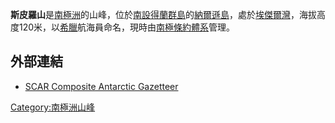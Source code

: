 {{Coord|62|16|S|59|0|W||display=title}}

'''斯皮羅山'''是[[南極洲|南極洲]]的山峰，位於[[南設得蘭群島|南設得蘭群島]]的[[納爾遜島|納爾遜島]]，處於[[埃傑爾灣|埃傑爾灣]]，海拔高度120米，以[[希臘|希臘]]航海員命名，現時由[[南極條約體系|南極條約體系]]管理。

==外部連結==
* [http://data.aad.gov.au/aadc/gaz/scar/ SCAR Composite Antarctic Gazetteer] {{WebCite|url=https://www.webcitation.org/5ug2CfC7m?url=http://data.aad.gov.au/aadc/gaz/scar/ |date=20101202140255 |dateformat=iso }}

{{Antarctica-geo-stub}}
[[Category:南極洲山峰|Category:南極洲山峰]]